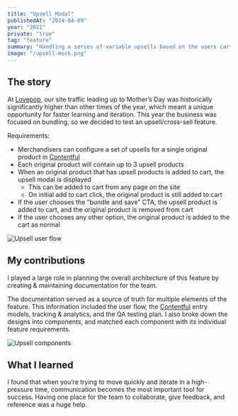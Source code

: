 ```yaml
---
title: "Upsell Modal"
publishedAt: "2024-04-09"
year: "2021"
private: "true"
tag: "feature"
summary: "Handling a series of variable upsells based on the users cart."
image: "/upsell-mock.png"
---
```


## The story

At [Lovepop](https://www.lovepop.com/), our site traffic leading up to Mother’s Day was historically significantly higher than other times of the year, which meant a unique opportunity for faster learning and iteration. This year the business was focused on bundling, so we decided to test an upsell/cross-sell feature.

Requirements:

- Merchandisers can configure a set of upsells for a single original product in [Contentful](https://www.contentful.com/)
- Each original product will contain up to 3 upsell products
- When an original product that has upsell products is added to cart, the upsell modal is displayed
  - This can be added to cart from any page on the site
  - On initial add to cart click, the original product is still added to cart
- If the user chooses the “bundle and save” CTA, the upsell product is added to cart, and the original product is removed from cart
- If the user chooses any other option, the original product is added to the cart as normal

![](/upsell-user-flow.png "Upsell user flow")

## My contributions

I played a large role in planning the overall architecture of this feature by creating & maintaining documentation for the team.

The documentation served as a source of truth for multiple elements of the feature. This information included the user flow, the [Contentful](https://www.contentful.com/) entry models, tracking & analytics, and the QA testing plan. I also broke down the designs into components, and matched each component with its individual feature requirements.

![](/upsell-components.png "Upsell components")

## What I learned

I found that when you’re trying to move quickly and iterate in a high-pressure time, communication becomes the most important tool for success. Having one place for the team to collaborate, give feedback, and reference was a huge help.
